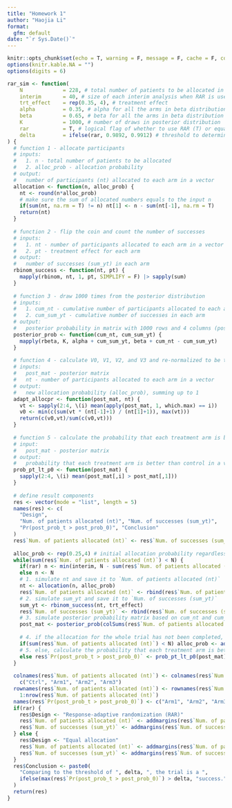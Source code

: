```yaml
---
title: "Homework 1"
author: "Haojia Li"
format: 
  gfm: default
date: "`r Sys.Date()`"
---
```


```r
knitr::opts_chunk$set(echo = T, warning = F, message = F, cache = F, comment = "")
options(knitr.kable.NA = "")
options(digits = 6)
```

```r
rar_sim <- function(
    N             = 228, # total number of patients to be allocated in the trial
    interim       = 40, # size of each interim analysis when RAR is used
    trt_effect    = rep(0.35, 4), # treatment effect
    alpha         = 0.35, # alpha for all the arms in beta distribution
    beta          = 0.65, # beta for all the arms in beta distribution
    K             = 1000, # number of draws in posterior distribution
    rar           = T, # logical flag of whether to use RAR (T) or equal allocation (F)
    delta         = ifelse(rar, 0.9892, 0.9912) # threshold to determine a successful trial
) {
  # function 1 - allocate participants
  # inputs: 
  #   1. n - total number of patients to be allocated
  #   2. alloc_prob - allocation probability
  # output:
  #   number of participants (nt) allocated to each arm in a vector
  allocation <- function(n, alloc_prob) {
    nt <- round(n*alloc_prob)
    # make sure the sum of allocated numbers equals to the input n
    if(sum(nt, na.rm = T) != n) nt[1] <- n - sum(nt[-1], na.rm = T)
    return(nt)
  }
  
  # function 2 - flip the coin and count the number of successes
  # inputs:
  #   1. nt - number of participants allocated to each arm in a vector
  #   2. pt - treatment effect for each arm
  # output:
  #   number of successes (sum_yt) in each arm
  rbinom_success <- function(nt, pt) {
    mapply(rbinom, nt, 1, pt, SIMPLIFY = F) |> sapply(sum)
  }
  
  # function 3 - draw 1000 times from the posterior distribution
  # inputs:
  #   1. cum_nt - cumulative number of participants allocated to each arm in a vector
  #   2. cum_sum_yt - cumulative number of successes in each arm
  # output:
  #   posterior probability in matrix with 1000 rows and 4 columns (post_mat)
  posterior_prob <- function(cum_nt, cum_sum_yt) {
    mapply(rbeta, K, alpha + cum_sum_yt, beta + cum_nt - cum_sum_yt)
  }
  
  # function 4 - calculate V0, V1, V2, and V3 and re-normalized to be the adaptive allocation prob
  # inputs:
  #   post_mat - posterior matrix
  #   nt - number of participants allocated to each arm in a vector
  # output:
  #   new allocation probability (alloc_prob), summing up to 1
  adapt_allocpr <- function(post_mat, nt) {
    vt <- sapply(2:4, \(i) mean(apply(post_mat, 1, which.max) == i))
    v0 <- min(c(sum(vt * (nt[-1]+1) / (nt[1]+1)), max(vt)))
    return(c(v0,vt)/sum(c(v0,vt)))
  }
  
  # function 5 - calculate the probability that each treatment arm is better than control
  # input:
  #   post_mat - posterior matrix
  # output:
  #   probability that each treatment arm is better than control in a vector (pt_lt_p0)
  prob_pt_lt_p0 <- function(post_mat) {
    sapply(2:4, \(i) mean(post_mat[,i] > post_mat[,1]))
  }
  
  # define result components
  res <- vector(mode = "list", length = 5)
  names(res) <- c(
    "Design",
    "Num. of patients allocated (nt)", "Num. of successes (sum_yt)", 
    "Pr(post_prob_t > post_prob_0)", "Conclusion"
  )
  res$`Num. of patients allocated (nt)` <- res$`Num. of successes (sum_yt)` <- matrix(ncol = 4, nrow = 0)
  
  alloc_prob <- rep(0.25,4) # initial allocation probability regardless of design
  while(sum(res$`Num. of patients allocated (nt)`) < N) {
    if(rar) n <- min(interim, N - sum(res$`Num. of patients allocated (nt)`)) 
    else n <- N
    # 1. simulate nt and save it to `Num. of patients allocated (nt)`
    nt <- allocation(n, alloc_prob)
    res$`Num. of patients allocated (nt)` <- rbind(res$`Num. of patients allocated (nt)`, nt)
    # 2. simulate sum_yt and save it to `Num. of successes (sum_yt)`
    sum_yt <- rbinom_success(nt, trt_effect)
    res$`Num. of successes (sum_yt)` <- rbind(res$`Num. of successes (sum_yt)`, sum_yt)
    # 3. simulate posterior probability matrix based on cum_nt and cum_sum_yt
    post_mat <- posterior_prob(colSums(res$`Num. of patients allocated (nt)`), colSums(res$`Num. of successes (sum_yt)`))
    
    # 4. if the allocation for the whole trial has not been completed, calculate the adaptive allocation probability
    if(sum(res$`Num. of patients allocated (nt)`) < N) alloc_prob <- adapt_allocpr(post_mat, nt)
    # 5. else, calculate the probability that each treatment arm is better than control
    else res$`Pr(post_prob_t > post_prob_0)` <- prob_pt_lt_p0(post_mat)
  }
  
  colnames(res$`Num. of patients allocated (nt)`) <- colnames(res$`Num. of successes (sum_yt)`) <- 
    c("Ctrl", "Arm1", "Arm2", "Arm3")
  rownames(res$`Num. of patients allocated (nt)`) <- rownames(res$`Num. of successes (sum_yt)`) <- 
    1:nrow(res$`Num. of patients allocated (nt)`)
  names(res$`Pr(post_prob_t > post_prob_0)`) <- c("Arm1", "Arm2", "Arm3")
  if(rar) {
    res$Design <- "Response-adaptive randomization (RAR)"
    res$`Num. of patients allocated (nt)` <- addmargins(res$`Num. of patients allocated (nt)`)
    res$`Num. of successes (sum_yt)` <- addmargins(res$`Num. of successes (sum_yt)`)
  } else {
    res$Design <- "Equal allocation"
    res$`Num. of patients allocated (nt)` <- addmargins(res$`Num. of patients allocated (nt)`, 2)
    res$`Num. of successes (sum_yt)` <- addmargins(res$`Num. of successes (sum_yt)`, 2)
  }
  res$Conclusion <- paste0(
    "Comparing to the threshold of ", delta, ", the trial is a ", 
    ifelse(max(res$`Pr(post_prob_t > post_prob_0)`) > delta, "success.", "failure.")
  )
  return(res)
}
```

